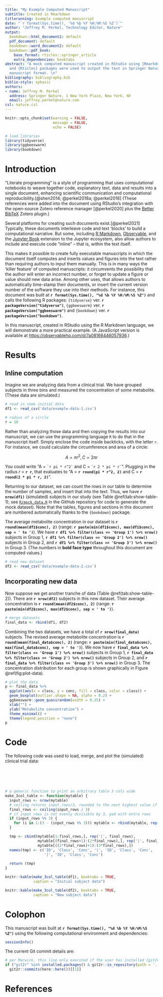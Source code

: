 ```yaml
---
title: "My Example Computed Manuscript"
subtitle: Created in Rmarkdown
titlerunning: Example computed manuscript
date: "`r format(Sys.time(), '%d %b %Y %H:%M:%S %Z')`"
author: "Jeffrey M. Perkel, Technology Editor, Nature"
output:
  bookdown::html_document2: default
  pdf_document: default
  bookdown::word_document2: default
  bookdown::pdf_book:
    base_format: rticles::springer_article
    extra_dependencies: booktabs
abstract: "A mock computed manuscript created in RStudio using {Rmarkdown}. The {Bookdown}
  and {Rticles} packages were used to output the text in Springer Nature's desired
  manuscript format. \n"
bibliography: bibliography.bib
biblio-style: spbasic
authors:
- name: Jeffrey M. Perkel
  address: Springer Nature, 1 New York Plaza, New York, NY
  email: jeffrey.perkel@nature.com
csl: nature.csl
---
```


```r
knitr::opts_chunk$set(warning = FALSE,
                      message = FALSE,
                      echo = FALSE)
```

```r
# load libraries
library(tidyverse)
library(ggbeeswarm)
library(bookdown)
```

# Introduction {#intro}

"Literate programming" is a style of programming that uses computational notebooks to weave together code, explanatory text, data and results into a single document, enhancing scientific communication and computational reproducibility.[@shen2014; @perkel2018a; @perkel2018] (These references were added into the document using RStudio's integration with the open-source Zotero reference manager [@perkel2020] plus the [Better BibTeX](https://retorque.re/zotero-better-bibtex/) Zotero plugin.)

Several platforms for creating such documents exist.[@perkel2021] Typically, these documents interleave code and text 'blocks' to build a computational narrative. But some, including [R Markdown](https://rmarkdown.rstudio.com/), [Observable](https://www.observablehq.com), and the [Jupyter Book](https://jupyterbook.org/intro.html) extension to the Jupyter ecosystem, also allow authors to include and execute code "inline" -- that is, within the text itself.

This makes it possible to create fully executable manuscripts in which the document itself computes and inserts values and figures into the text rather than requiring authors to input them manually. This is in many ways the 'killer feature' of computed manuscripts: it circumvents the possibility that the author will enter an incorrect number, or forget to update a figure or value should new data arise. Among other uses, that allows authors to automatically time-stamp their documents, or insert the current version number of the software they use into their methods. For instance, this document was built at **`r format(Sys.time(), "%d %b %Y %H:%M:%S %Z")`** and calls the following R packages: `{tidyverse}` ver. **`r packageVersion("tidyverse")`**, `{ggbeeswarm}` ver. **`r packageVersion("ggbeeswarm")`** and `{bookdown}` ver. **`r packageVersion("bookdown")`**.

In this manuscript, created in RStudio using the R Markdown language, we will demonstrate a more practical example. (A JavaScript version is available at [https://observablehq.com/d/7a08166446057936](https://observablehq.com/d/7a08166446057936).)

# Results {#results}

## Inline computation {#sec:1}

Imagine we are analyzing data from a clinical trial. We have grouped subjects in three bins and measured the concentration of some metabolite. (These data are simulated.)

```r
# read in some initial data
df1 <- read_csv('data/example-data-1.csv')
```

```r
# radius of a circle
r = 10
```

Rather than analyzing those data and then copying the results into our manuscript, we can use the programming language `R` to do that in the manuscript itself. Simply enclose the code inside backticks, with the letter `r`. For instance, we could calculate the circumference and area of a circle: 

$$A = \pi r^2, C = 2 \pi r$$

You could write "A = `` `r
pi * r^2` `` and C = `` `r
2 * pi * r` ``". Plugging in the radius *r* = **`r r`**, that evaluates to "A = **`r round(pi * r^2, 2)`** and C = **`r round(2 * pi * r, 2)`**".

Returning to our dataset, we can count the rows in our table to determine the number of samples, and insert that into the text. Thus, we have **`r nrow(df1)`** (simulated) subjects in our study (see Table \@ref(tab:show-table-1); see [`R/mock_data.R`](https://github.com/jperkel/computed_manuscript/blob/main/R/mock_data.R) in the GitHub repository for code to generate the mock dataset). Note that the tables, figures and sections in this document are numbered automatically thanks to the `{bookdown}` package. 

The average metabolite concentration in our dataset is **`r round(mean(df1$conc), 2)`** (range: **`r paste(min(df1$conc), max(df1$conc), sep = ' to ')`**). We have **`r df1 %>% filter(class == 'Group 1') %>% nrow()`** subjects in Group 1, **`r df1 %>% filter(class == 'Group 2') %>% nrow()`** subjects in Group 2, and **`r df1 %>% filter(class == 'Group 3') %>% nrow()`** in Group 3. (The numbers in **bold face type** throughout this document are computed values.)

```r
# read new dataset
df2 <- read_csv('data/example-data-2.csv')
```

## Incorporating new data {#sec:2}

Now suppose we get another tranche of data (Table \@ref(tab:show-table-2)). There are **`r nrow(df2)`** subjects in this new dataset. Their average concentration is **`r round(mean(df2$conc), 2)`** (range: **`r paste(min(df2$conc), max(df2$conc), sep = ' to ')`**).

```r
# merge datasets
final_data <- rbind(df1, df2)
```

Combining the two datasets, we have a total of **`r nrow(final_data)`** subjects. The revised average metabolite concentration is **`r round(mean(final_data$conc), 2)`** (range: **`r paste(min(final_data$conc), max(final_data$conc), sep = ' to ')`**). We now have **`r final_data %>% filter(class == 'Group 1') %>% nrow()`** subjects in Group 1, **`r final_data %>% filter(class == 'Group 2') %>% nrow()`** subjects in Group 2, and **`r final_data %>% filter(class == 'Group 3') %>% nrow()`** in Group 3. The concentration distribution for each group is shown graphically in Figure \@ref(fig:plot-data).

```r
# plot the data
p <- final_data %>% 
  ggplot(aes(x = class, y = conc, fill = class, color = class)) +
  geom_boxplot(outlier.shape = NA, alpha = 0.2) +
  ggbeeswarm::geom_quasirandom(width = 0.25) + 
  xlab("") +
  ylab("Metabolite concentration") + 
  theme_minimal() +
  theme(legend.position = "none")
p
```

# Code {#code}

The following code was used to load, merge, and plot the (simulated) clinical trial data:

```r
```

```r
```

```r
```

```r
```

```r
```

```r
# a generic function to print an arbitrary table 3 cols wide
make_3col_table <- function(mytable) {
  input_rows <- nrow(mytable)
  # ceiling returns input_rows/3, rounded to the next highest value if it's a fraction
  final_rows <- ceiling(input_rows / 3) 
  # if input_rows is not evenly divisible by 3, pad with extra rows
  if (input_rows %% 3) {
    for (i in 1:(3 - (input_rows %% 3))) mytable <- rbind(mytable, rep('', 3))
  }

  tmp <- cbind(mytable[1:final_rows,], rep('|', final_rows),
               mytable[(final_rows+1):(2*final_rows),], rep('|', final_rows),
               mytable[((2*final_rows)+1):(3*final_rows),])
  names(tmp) <- c('ID', 'Class', 'Conc', '|', 'ID', 'Class', 'Conc', 
                  '|', 'ID', 'Class', 'Conc')
  
  return (tmp)
}
```

```r

knitr::kable(make_3col_table(df1), booktabs = TRUE,
             caption = "Initial subject data")
```

```r

knitr::kable(make_3col_table(df2), booktabs = TRUE,
             caption = "New subject data")
```

# Colophon

This manuscript was built at **`r format(Sys.time(), "%d %b %Y %H:%M:%S %Z")`** using the following computational environment and dependencies:

```r
sessionInfo()
```

The current Git commit details are:

```r
# per Marwick, this line only executed if the user has installed {git2r} 
if ("git2r" %in% installed.packages() & git2r::in_repository(path = '.'))
  git2r::commits(here::here())[[1]]
```

# References
